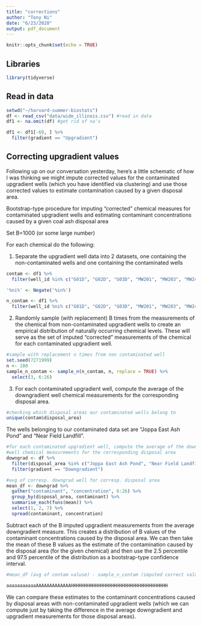 ```yaml
---
title: "corrections"
author: "Tony Ni"
date: "6/23/2020"
output: pdf_document
---
```


```r
knitr::opts_chunk$set(echo = TRUE)
```

## Libraries

```r
library(tidyverse)
```

## Read in data

```r
setwd("~/harvard-summer-biostats")
df <- read_csv("data/wide_illinois.csv") #read in data
df1 <- na.omit(df) #get rid of na's

df1 <- df1[-69, ] %>%
  filter(gradient == "Upgradient")
```


## Correcting upgradient values
Following up on our conversation yesterday, here's a little schematic of how I was thinking we might impute corrected values for the contaminated upgradient wells (which you have identified via clustering) and use those corrected values to estimate contamination caused by a given disposal area.

Bootstrap-type procedure for imputing "corrected" chemical measures for contaminated upgradient wells and estimating contaminant concentrations caused by a given coal ash disposal area

Set B=1000 (or some large number)

For each chemical do the following:

1. Separate the upgradient well data into 2 datasets, one containing the non-contaminated wells and one containing the contaminated wells

```r
contam <- df1 %>%
  filter(well_id %in% c("G01D", "G02D", "G03D", "MW201", "MW203", "MW24D")) 

'%ni%' <- Negate('%in%')

n_contam <- df1 %>%
  filter(well_id %ni% c("G01D", "G02D", "G03D", "MW201", "MW203", "MW24D")) 
```


2. Randomly sample (with replacement) B times from the measurements of the chemical from non-contaminated upgradient wells to create an empirical distribution of naturally occurring chemical levels. These will serve as the set of imputed "corrected" measurements of the chemical for each contaminated upgradient well.

```r
#sample with replacement n times from non contaminated well
set.seed(7271999)
n <- 100
sample_n_contam <- sample_n(n_contam, n, replace = TRUE) %>%
  select(3, 6:26)
```


3. For each contaminated upgradient well, compute the average of the downgradient well chemical measurements for the corresponding disposal area. 

```r
#checking which disposal areas our contaminated wells belong to
unique(contam$disposal_area) 
```

The wells belonging to our contaminated data set are "Joppa East Ash Pond" and "Near Field Landfill".

```r
#for each contaminated upgradient well, compute the average of the downgradient 
#well chemical measurements for the corresponding disposal area
downgrad <- df %>%
  filter(disposal_area %in% c("Joppa East Ash Pond", "Near Field Landfill")) %>%
  filter(gradient == "Downgradient")

#avg of corresp. downgrad well for corresp. disposal area
mean_df <- downgrad %>%
  gather("contaminant", "concentration", 6:26) %>%
  group_by(disposal_area, contaminant) %>%
  summarise_each(funs(mean)) %>%
  select(1, 2, 7) %>%
  spread(contaminant, concentration)
```

Subtract each of the B imputed upgradient measurements from the average downgradient measure. This creates a distribution of B values of the contaminant concentrations caused by the disposal area. We can then take the mean of these B values as the estimate of the contamination caused by the disposal area (for the given chemical) and then use the 2.5 percentile and 97.5 percentile of the distribution as a bootstrap-type confidence interval.

```r
#mean_df (avg of contam valuse) - sample_n_contam (imputed correct valuse)

aaaaaaaaaaaAAAAAAAAAAAAAHHHHHHHHHHHHHHHHHHHHHHHHHHHHHHHHHHHH
```
We can compare these estimates to the contaminant concentrations caused by disposal areas with non-contaminated upgradient wells (which we can compute just by taking the difference in the average downgradient and upgradient measurements for those disposal areas).

